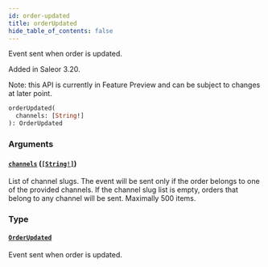 ```yaml
---
id: order-updated
title: orderUpdated
hide_table_of_contents: false
---
```


Event sent when order is updated.

Added in Saleor 3.20.

Note: this API is currently in Feature Preview and can be subject to changes at later point.

```graphql
orderUpdated(
  channels: [String!]
): OrderUpdated
```

### Arguments

#### [`channels`](#) ([`[String!]`](../../../developer/api-reference/scalars/string))

List of channel slugs. The event will be sent only if the order belongs to one of the provided channels. If the channel slug list is empty, orders that belong to any channel will be sent. Maximally 500 items.

### Type

#### [`OrderUpdated`](../../../developer/api-reference/objects/order-updated)

Event sent when order is updated.
